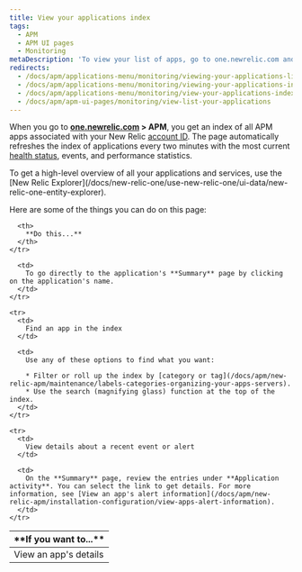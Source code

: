 ```yaml
---
title: View your applications index
tags:
  - APM
  - APM UI pages
  - Monitoring
metaDescription: 'To view your list of apps, go to one.newrelic.com and click on APM.'
redirects:
  - /docs/apm/applications-menu/monitoring/viewing-your-applications-list
  - /docs/apm/applications-menu/monitoring/viewing-your-applications-index
  - /docs/apm/applications-menu/monitoring/view-your-applications-index
  - /docs/apm/apm-ui-pages/monitoring/view-list-your-applications
---
```


When you go to **[one.newrelic.com](https://one.newrelic.com/all-capabilities) > APM**, you get an index of all APM apps associated with your New Relic [account ID](/docs/accounts-partnerships/accounts/account-setup/account-id). The page automatically refreshes the index of applications every two minutes with the most current [health status](/docs/accounts-partnerships/education/getting-started-new-relic/glossary#health-status), events, and performance statistics.

<Callout variant="tip">
  To get a high-level overview of all your applications and services, use the [New Relic Explorer](/docs/new-relic-one/use-new-relic-one/ui-data/new-relic-one-entity-explorer).
</Callout>

Here are some of the things you can do on this page:

<table>
  <thead>
    <tr>
      <th width={200}>
        **If you want to...**
      </th>

      <th>
        **Do this...**
      </th>
    </tr>
  </thead>

  <tbody>
    <tr>
      <td>
        View an app's details
      </td>

      <td>
        To go directly to the application's **Summary** page by clicking on the application's name.
      </td>
    </tr>

    <tr>
      <td>
        Find an app in the index
      </td>

      <td>
        Use any of these options to find what you want:

        * Filter or roll up the index by [category or tag](/docs/apm/new-relic-apm/maintenance/labels-categories-organizing-your-apps-servers).
        * Use the search (magnifying glass) function at the top of the index.
      </td>
    </tr>

    <tr>
      <td>
        View details about a recent event or alert
      </td>

      <td>
        On the **Summary** page, review the entries under **Application activity**. You can select the link to get details. For more information, see [View an app's alert information](/docs/apm/new-relic-apm/installation-configuration/view-apps-alert-information).
      </td>
    </tr>
  </tbody>
</table>
